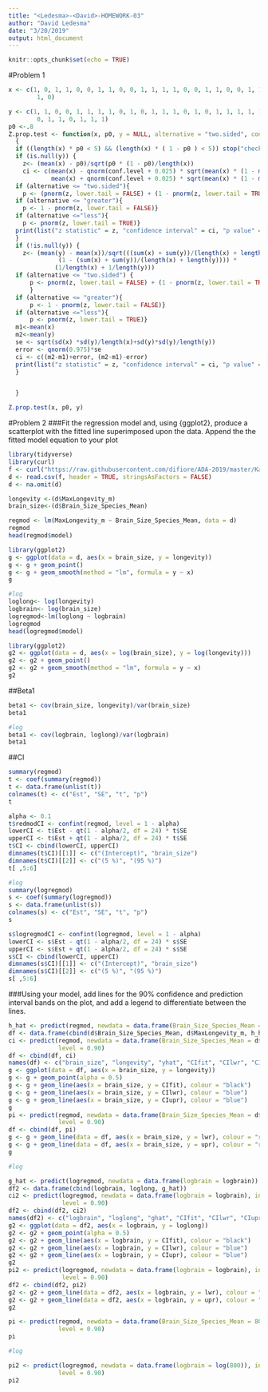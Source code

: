 ```yaml
---
title: "<Ledesma>-<David>-HOMEWORK-03"
author: "David Ledesma"
date: "3/20/2019"
output: html_document
---
```


```r
knitr::opts_chunk$set(echo = TRUE)
```

#Problem 1
```r
x <- c(1, 0, 1, 1, 0, 0, 1, 1, 0, 0, 1, 1, 1, 1, 0, 0, 1, 1, 0, 0, 1, 1, 0, 
        1, 0)

y <- c(1, 1, 0, 0, 1, 1, 1, 1, 0, 1, 0, 1, 1, 1, 0, 1, 0, 1, 1, 1, 1, 1, 0, 
        0, 1, 1, 0, 1, 1, 1)
p0 <-.8
Z.prop.test <- function(x, p0, y = NULL, alternative = "two.sided", conf.level = .95) #where x is a vector, p0 is the expected porportion, y is a second vector, alternative=("two.sided" for two tailed, "greater" for upper tail, "less" for lower tail), confidence level is .95
  {
  if ((length(x) * p0 < 5) && (length(x) * ( 1 - p0 ) < 5)) stop("check if normal distribution")
  if (is.null(y)) {
    z<- (mean(x) - p0)/sqrt(p0 * (1 - p0)/length(x))
    ci <- c(mean(x) - qnorm(conf.level + 0.025) * sqrt(mean(x) * (1 - mean(x))/length(x)), 
            mean(x) + qnorm(conf.level + 0.025) * sqrt(mean(x) * (1 - mean(x))/length(x)))
  if (alternative <= "two.sided"){
    p <- (pnorm(z, lower.tail = FALSE) + (1 - pnorm(z, lower.tail = TRUE)))}
  if (alternative <= "greater"){
    p <- 1 - pnorm(z, lower.tail = FALSE)} 
  if (alternative <="less"){
    p <- pnorm(z, lower.tail = TRUE)} 
  print(list("z statistic" = z, "confidence interval" = ci, "p value" = p))
  }
  if (!is.null(y)) { 
    z<- (mean(y) - mean(x))/sqrt(((sum(x) + sum(y))/(length(x) + length(y)) * 
              (1 - (sum(x) + sum(y))/(length(x) + length(y)))) * 
             (1/length(x) + 1/length(y)))
  if (alternative <= "two.sided") {
      p <- pnorm(z, lower.tail = FALSE) + (1 - pnorm(z, lower.tail = TRUE))
      }
  if (alternative <= "greater"){
      p <- 1 - pnorm(z, lower.tail = FALSE)} 
  if (alternative <="less"){
      p <- pnorm(z, lower.tail = TRUE)} 
  m1<-mean(x)
  m2<-mean(y)
  se <- sqrt(sd(x) *sd(y)/length(x)+sd(y)*sd(y)/length(y))
  error <- qnorm(0.975)*se
  ci <- c((m2-m1)+error, (m2-m1)-error)
  print(list("z statistic" = z, "confidence interval" = ci, "p value" = p))
  }


  }

Z.prop.test(x, p0, y)
```

#Problem 2
###Fit the regression model and, using {ggplot2}, produce a scatterplot with the fitted line superimposed upon the data. Append the the fitted model equation to your plot
```r
library(tidyverse)
library(curl)
f <- curl("https://raw.githubusercontent.com/difiore/ADA-2019/master/KamilarAndCooperData.csv")
d <- read.csv(f, header = TRUE, stringsAsFactors = FALSE)
d <- na.omit(d)

longevity <-(d$MaxLongevity_m)
brain_size<-(d$Brain_Size_Species_Mean)

regmod <- lm(MaxLongevity_m ~ Brain_Size_Species_Mean, data = d)
regmod
head(regmod$model)

library(ggplot2)
g <- ggplot(data = d, aes(x = brain_size, y = longevity))
g <- g + geom_point()
g <- g + geom_smooth(method = "lm", formula = y ~ x)
g

#log
loglong<- log(longevity)
logbrain<- log(brain_size)
logregmod<-lm(loglong ~ logbrain)
logregmod
head(logregmod$model)

library(ggplot2)
g2 <- ggplot(data = d, aes(x = log(brain_size), y = log(longevity)))
g2 <- g2 + geom_point()
g2 <- g2 + geom_smooth(method = "lm", formula = y ~ x)
g2
```

##Beta1
```r
beta1 <- cov(brain_size, longevity)/var(brain_size)
beta1

#log
beta1 <- cov(logbrain, loglong)/var(logbrain)
beta1
```
##CI
```r
summary(regmod)
t <- coef(summary(regmod))
t <- data.frame(unlist(t))
colnames(t) <- c("Est", "SE", "t", "p")
t 

alpha <- 0.1
t$redmodCI <- confint(regmod, level = 1 - alpha)
lowerCI <- t$Est - qt(1 - alpha/2, df = 24) * t$SE
upperCI <- t$Est + qt(1 - alpha/2, df = 24) * t$SE
t$CI <- cbind(lowerCI, upperCI)
dimnames(t$CI)[[1]] <- c("(Intercept)", "brain_size")
dimnames(t$CI)[[2]] <- c("(5 %)", "(95 %)")
t[ ,5:6]

#log
summary(logregmod)
s <- coef(summary(logregmod))
s <- data.frame(unlist(s))
colnames(s) <- c("Est", "SE", "t", "p")
s 

s$logregmodCI <- confint(logregmod, level = 1 - alpha)
lowerCI <- s$Est - qt(1 - alpha/2, df = 24) * s$SE
upperCI <- s$Est + qt(1 - alpha/2, df = 24) * s$SE
s$CI <- cbind(lowerCI, upperCI)
dimnames(s$CI)[[1]] <- c("(Intercept)", "brain_size")
dimnames(s$CI)[[2]] <- c("(5 %)", "(95 %)")
s[ ,5:6]
```

###Using your model, add lines for the 90% confidence and prediction interval bands on the plot, and add a legend to differentiate between the lines.
```r
h_hat <- predict(regmod, newdata = data.frame(Brain_Size_Species_Mean = d$Brain_Size_Species_Mean))
df <- data.frame(cbind(d$Brain_Size_Species_Mean, d$MaxLongevity_m, h_hat))
ci <- predict(regmod, newdata = data.frame(Brain_Size_Species_Mean = d$Brain_Size_Species_Mean), interval = "confidence", 
              level = 0.90)
df <- cbind(df, ci)
names(df) <- c("brain_size", "longevity", "yhat", "CIfit", "CIlwr", "CIupr")
g <- ggplot(data = df, aes(x = brain_size, y = longevity))
g <- g + geom_point(alpha = 0.5)
g <- g + geom_line(aes(x = brain_size, y = CIfit), colour = "black")
g <- g + geom_line(aes(x = brain_size, y = CIlwr), colour = "blue")
g <- g + geom_line(aes(x = brain_size, y = CIupr), colour = "blue")
g
pi <- predict(regmod, newdata = data.frame(Brain_Size_Species_Mean = d$Brain_Size_Species_Mean), interval = "prediction", 
              level = 0.90)
df <- cbind(df, pi)
g <- g + geom_line(data = df, aes(x = brain_size, y = lwr), colour = "red")
g <- g + geom_line(data = df, aes(x = brain_size, y = upr), colour = "red")
g

#log

g_hat <- predict(logregmod, newdata = data.frame(logbrain = logbrain))
df2 <- data.frame(cbind(logbrain, loglong, g_hat))
ci2 <- predict(logregmod, newdata = data.frame(logbrain = logbrain), interval = "confidence", 
               level = 0.90)
df2 <- cbind(df2, ci2)
names(df2) <- c("logbrain", "loglong", "ghat", "CIfit", "CIlwr", "CIupr")
g2 <- ggplot(data = df2, aes(x = logbrain, y = loglong))
g2 <- g2 + geom_point(alpha = 0.5)
g2 <- g2 + geom_line(aes(x = logbrain, y = CIfit), colour = "black")
g2 <- g2 + geom_line(aes(x = logbrain, y = CIlwr), colour = "blue")
g2 <- g2 + geom_line(aes(x = logbrain, y = CIupr), colour = "blue")
g2
pi2 <- predict(logregmod, newdata = data.frame(logbrain = logbrain), interval = "prediction", 
               level = 0.90)
df2 <- cbind(df2, pi2)
g2 <- g2 + geom_line(data = df2, aes(x = logbrain, y = lwr), colour = "red")
g2 <- g2 + geom_line(data = df2, aes(x = logbrain, y = upr), colour = "red")
g2

```


```r
pi <- predict(regmod, newdata = data.frame(Brain_Size_Species_Mean = 800), interval = "prediction", 
              level = 0.90)
pi

#log

pi2 <- predict(logregmod, newdata = data.frame(logbrain = log(800)), interval = "prediction", 
              level = 0.90)
pi2
```

